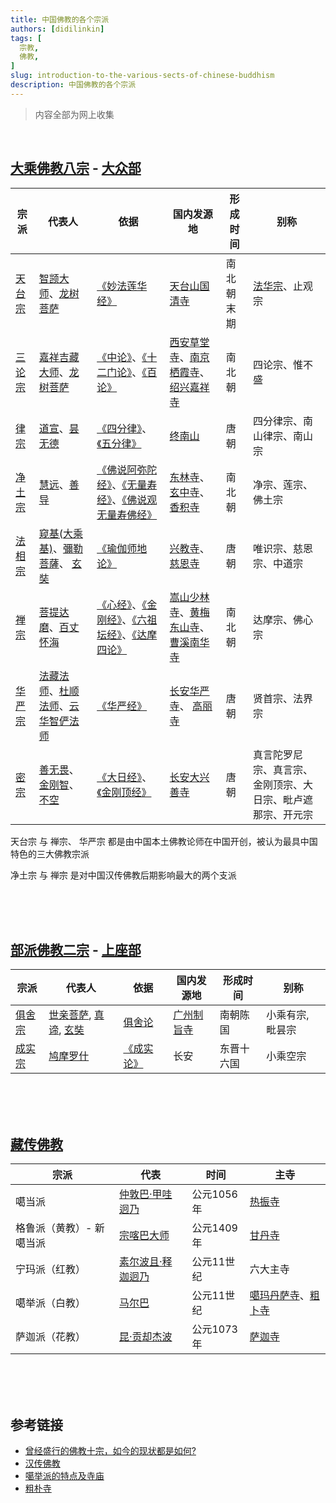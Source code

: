 ```yaml
---
title: 中国佛教的各个宗派
authors: [didilinkin]
tags: [
  宗教,
  佛教,
]
slug: introduction-to-the-various-sects-of-chinese-buddhism
description: 中国佛教的各个宗派
---
```


> 内容全部为网上收集

<br />

## [大乘佛教八宗](https://zh.wikipedia.org/wiki/%E5%A4%A7%E4%B9%98%E4%BD%9B%E6%95%99) - [大众部](https://zh.wikipedia.org/zh-hans/%E5%A4%A7%E7%9C%BE%E9%83%A8)

| 宗派 | 代表人 | 依据 | 国内发源地 | 形成时间 | 别称 |
| --- | --- | --- | --- | --- | --- |
| [天台宗](https://zh.wikipedia.org/wiki/%E5%A4%A9%E5%8F%B0%E5%AE%97) | [智𫖮大师](https://zh.wikipedia.org/wiki/%E6%99%BA%E9%A1%97)、[龙树菩萨](https://zh.wikipedia.org/wiki/%E9%BE%8D%E6%A8%B9) | [《妙法莲华经》](https://zh.wikipedia.org/wiki/%E5%A6%99%E6%B3%95%E8%8E%B2%E5%8D%8E%E7%BB%8F) | [天台山国清寺](https://zh.wikipedia.org/wiki/%E5%9C%8B%E6%B8%85%E5%AF%BA_(%E5%A4%A9%E5%8F%B0)) | 南北朝末期 | [法华宗](https://zh.wikipedia.org/wiki/%E6%B3%95%E8%8F%AF%E5%AE%97)、止观宗 |
| [三论宗](https://zh.wikipedia.org/wiki/%E4%B8%89%E8%AE%BA%E5%AE%97) | [嘉祥吉藏大师](https://zh.wikipedia.org/wiki/%E5%90%89%E8%97%8F)、[龙树菩萨](https://zh.wikipedia.org/wiki/%E9%BE%8D%E6%A8%B9) | [《中论》](https://zh.wikipedia.org/wiki/%E4%B8%AD%E8%AB%96)、[《十二门论》](https://zh.wikipedia.org/wiki/%E5%8D%81%E4%BA%8C%E9%96%80%E8%AB%96)、[《百论》](https://zh.wikipedia.org/wiki/%E7%99%BE%E8%AB%96) | [西安草堂寺](https://zh.wikipedia.org/wiki/%E8%8D%89%E5%A0%82%E5%AF%BA)、[南京栖霞寺](https://zh.wikipedia.org/wiki/%E6%A0%96%E9%9C%9E%E5%AF%BA)、[绍兴嘉祥寺](https://baike.baidu.com/item/%E5%98%89%E7%A5%A5%E5%AF%BA/13850110) | 南北朝 | 四论宗、惟不盛 |
| [律宗](https://zh.wikipedia.org/wiki/%E5%BE%8B%E5%AE%97) | [道宣](https://zh.wikipedia.org/wiki/%E9%81%93%E5%AE%A3)、[昙无德](https://zh.wikipedia.org/wiki/%E6%B3%95%E8%97%8F%E9%83%A8) | [《四分律》](https://zh.wikipedia.org/wiki/%E5%9B%9B%E5%88%86%E5%BE%8B)、[《五分律》](https://zh.wikipedia.org/wiki/%E4%BA%94%E5%88%86%E5%BE%8B) | [终南山](https://zh.wikipedia.org/wiki/%E7%BB%88%E5%8D%97%E5%B1%B1) | 唐朝 | 四分律宗、南山律宗、南山宗 |
| [净土宗](https://zh.wikipedia.org/wiki/%E6%B7%A8%E5%9C%9F%E5%AE%97_(%E4%B8%AD%E5%9C%8B)) | [慧远](https://zh.wikipedia.org/wiki/%E6%85%A7%E9%81%A0)、[善导](https://zh.wikipedia.org/wiki/%E5%96%84%E5%AF%BC) | [《佛说阿弥陀经》](https://zh.wikipedia.org/wiki/%E4%BD%9B%E8%AA%AA%E9%98%BF%E5%BD%8C%E9%99%80%E7%B6%93)、[《无量寿经》](https://zh.wikipedia.org/wiki/%E7%84%A1%E9%87%8F%E5%A3%BD%E7%B6%93)、[《佛说观无量寿佛经》](https://zh.wikipedia.org/wiki/%E4%BD%9B%E8%AA%AA%E8%A7%80%E7%84%A1%E9%87%8F%E5%A3%BD%E4%BD%9B%E7%B6%93) | [东林寺](https://zh.wikipedia.org/wiki/%E4%B8%9C%E6%9E%97%E5%AF%BA)、[玄中寺](https://zh.wikipedia.org/wiki/%E7%8E%84%E4%B8%AD%E5%AF%BA)、[香积寺](https://zh.wikipedia.org/wiki/%E9%A6%99%E7%A7%AF%E5%AF%BA_(%E8%A5%BF%E5%AE%89)) | 南北朝 | 净宗、莲宗、佛土宗 |
| [法相宗](https://zh.wikipedia.org/wiki/%E6%B3%95%E7%9B%B8%E5%AE%97) | [窥基(大乘基)](https://zh.wikipedia.org/wiki/%E5%A4%A7%E4%B9%98%E5%9F%BA)、[彌勒菩薩](https://zh.wikipedia.org/wiki/%E5%BD%8C%E5%8B%92%E8%8F%A9%E8%96%A9)、 [玄奘](https://zh.wikipedia.org/wiki/%E7%8E%84%E5%A5%98) | [《瑜伽师地论》](https://zh.wikipedia.org/wiki/%E7%91%9C%E4%BC%BD%E5%B8%AB%E5%9C%B0%E8%AB%96) | [兴教寺](https://zh.wikipedia.org/wiki/%E5%85%B4%E6%95%99%E5%AF%BA)、[慈恩寺](https://zh.wikipedia.org/wiki/%E5%A4%A7%E6%85%88%E6%81%A9%E5%AF%BA) | 唐朝 | 唯识宗、慈恩宗、中道宗 |
| [禅宗](https://zh.wikipedia.org/wiki/%E7%A6%85%E5%AE%97) | [菩提达磨](https://zh.wikipedia.org/wiki/%E8%8F%A9%E6%8F%90%E8%BE%BE%E6%91%A9)、[百丈怀海](https://zh.wikipedia.org/wiki/%E7%99%BE%E4%B8%88%E6%80%80%E6%B5%B7) | [《心经》](https://zh.wikipedia.org/wiki/%E8%88%AC%E8%8B%A5%E6%B3%A2%E7%BE%85%E8%9C%9C%E5%A4%9A%E5%BF%83%E7%B6%93)、[《金刚经》](https://zh.wikipedia.org/wiki/%E9%87%91%E5%89%9B%E7%B6%93)、[《六祖坛经》](https://zh.wikipedia.org/wiki/%E5%85%AD%E7%A5%96%E5%9D%9B%E7%BB%8F)、[《达摩四论》](https://zh.wikipedia.org/wiki/%E5%B0%91%E5%AE%A4%E5%85%AD%E9%96%80) | [嵩山少林寺](https://zh.wikipedia.org/wiki/%E5%B0%91%E6%9E%97%E5%AF%BA)、[黄梅东山寺](https://zh.wikipedia.org/wiki/%E4%BA%94%E7%A5%96%E5%AF%BA)、[曹溪南华寺](https://zh.wikipedia.org/wiki/%E5%8D%97%E5%8D%8E%E5%AF%BA) | 南北朝 | 达摩宗、佛心宗 |
| [华严宗](https://zh.wikipedia.org/wiki/%E5%8D%8E%E4%B8%A5%E5%AE%97) | [法藏法师](https://zh.wikipedia.org/wiki/%E6%B3%95%E8%97%8F)、[杜顺法师](https://zh.wikipedia.org/wiki/%E5%B8%9D%E5%BF%83%E6%9D%9C%E9%A0%86)、[云华智俨法师](https://zh.wikipedia.org/wiki/%E6%99%BA%E4%BF%A8) | [《华严经》](https://zh.wikipedia.org/wiki/%E8%8F%AF%E5%9A%B4%E7%B6%93) | [长安华严寺](https://zh.wikipedia.org/wiki/%E5%8D%8E%E4%B8%A5%E5%AF%BA%E5%A1%94_(%E8%A5%BF%E5%AE%89))、 [高丽寺](https://zh.wikipedia.org/wiki/%E9%AB%98%E4%B8%BD%E5%AF%BA) | 唐朝 | 贤首宗、法界宗 |
| [密宗](https://zh.wikipedia.org/wiki/%E5%94%90%E5%AF%86) | [善无畏](https://zh.wikipedia.org/wiki/%E5%96%84%E7%84%A1%E7%95%8F)、[金刚智](https://zh.wikipedia.org/wiki/%E9%87%91%E5%89%9B%E6%99%BA)、[不空](https://zh.wikipedia.org/wiki/%E4%B8%8D%E7%A9%BA) | [《大日经》](https://zh.wikipedia.org/wiki/%E5%A4%A7%E6%97%A5%E7%B6%93)、[《金刚顶经》](https://zh.wikipedia.org/wiki/%E9%87%91%E5%89%9B%E9%A0%82%E7%B6%93) | [长安大兴善寺](https://zh.wikipedia.org/wiki/%E5%A4%A7%E5%85%B4%E5%96%84%E5%AF%BA) | 唐朝 | 真言陀罗尼宗、真言宗、金刚顶宗、大日宗、毗卢遮那宗、开元宗 |

天台宗 与 禅宗、 华严宗 都是由中国本土佛教论师在中国开创，被认为最具中国特色的三大佛教宗派

净土宗 与 禅宗 是对中国汉传佛教后期影响最大的两个支派

<br />
<br />
<br />

## [部派佛教二宗](https://zh.wikipedia.org/zh-hans/%E9%83%A8%E6%B4%BE%E4%BD%9B%E6%95%99) - [上座部](https://zh.wikipedia.org/wiki/%E4%B8%8A%E5%BA%A7%E9%83%A8)

| 宗派 | 代表人 | 依据 | 国内发源地 | 形成时间 | 别称 |
| --- | --- | --- | --- | --- | --- |
| [俱舍宗](https://zh.wikipedia.org/wiki/%E4%BF%B1%E8%88%8D%E5%AE%97) | [世亲菩萨](https://zh.wikipedia.org/wiki/%E4%B8%96%E4%BA%B2), [真谛](https://zh.wikipedia.org/wiki/%E7%9C%9F%E8%AB%A6), [玄奘](https://zh.wikipedia.org/wiki/%E7%8E%84%E5%A5%98) | [俱舍论](https://zh.wikipedia.org/wiki/%E9%98%BF%E6%AF%97%E8%BE%BE%E7%A3%A8%E4%BF%B1%E8%88%8D%E8%AE%BA) | [广州制旨寺](http://buddhaspace.org/dict/fk/data/%25E5%2588%25B6%25E6%2597%25A8%25E5%25AF%25BA.html) | 南朝陈国 | 小乘有宗, 毗昙宗 |
| [成实宗](https://zh.wikipedia.org/wiki/%E6%88%90%E5%AF%A6%E5%AE%97) | [鸠摩罗什](https://zh.wikipedia.org/zh-hans/%E9%B8%A0%E6%91%A9%E7%BD%97%E4%BB%80) | [《成实论》](https://zh.wikipedia.org/zh-hans/%E6%88%90%E5%AF%A6%E8%AB%96) | 长安 | 东晋十六国 | 小乘空宗 |

<br />
<br />
<br />

## [藏传佛教](https://zh.wikipedia.org/wiki/%E8%97%8F%E5%82%B3%E4%BD%9B%E6%95%99)

| 宗派 | 代表 | 时间 | 主寺 |
| --- | --- | --- | --- |
| 噶当派 | [仲敦巴·甲哇迥乃](https://zh.wikipedia.org/wiki/%E4%BB%B2%E6%95%A6%E5%B7%B4) | 公元1056年 | [热振寺](https://zh.wikipedia.org/wiki/%E7%83%AD%E6%8C%AF%E5%AF%BA) |
| 格鲁派（黄教）- 新噶当派 | [宗喀巴大师](https://zh.wikipedia.org/wiki/%E5%AE%97%E5%96%80%E5%B7%B4) | 公元1409年 | [甘丹寺](https://zh.wikipedia.org/wiki/%E7%94%98%E4%B8%B9%E5%AF%BA)|
| 宁玛派（红教） | [素尔波且·释迦迥乃](https://zh.wikipedia.org/wiki/%E7%B4%A0%E5%B0%94%E6%B3%A2%E4%B8%94%C2%B7%E9%87%8A%E8%BF%A6%E8%BF%A5%E4%B9%83) | 公元11世纪 | 六大主寺 |
| 噶举派（白教） | [马尔巴](https://zh.wikipedia.org/wiki/%E9%A6%AC%E7%88%BE%E5%B7%B4) | 公元11世纪 | [噶玛丹萨寺](https://zh.wikipedia.org/wiki/%E5%99%B6%E7%8E%9B%E5%AF%BA)、[粗卜寺](https://www.jendow.com.tw/wiki/%E7%B2%97%E6%9C%B4%E5%AF%BA) |
| 萨迦派（花教） | [昆·贡却杰波](https://zh.wikipedia.org/wiki/%E6%98%86%C2%B7%E8%B4%A1%E5%8D%B4%E6%9D%B0%E6%B3%A2) | 公元1073年 | [萨迦寺](https://zh.wikipedia.org/wiki/%E8%90%A8%E8%BF%A6%E5%AF%BA) |

<br />
<br />
<br />

## 参考链接

* [曾经盛行的佛教十宗，如今的现状都是如何?](https://baijiahao.baidu.com/s?id=1657408576292861139)
* [汉传佛教](https://zh.wikipedia.org/wiki/%E6%B1%89%E4%BC%A0%E4%BD%9B%E6%95%99)
* [噶举派的特点及寺庙](https://rin.scun.edu.cn/info/1100/1281.htm)
* [粗朴寺](https://www.jendow.com.tw/wiki/%E7%B2%97%E6%9C%B4%E5%AF%BA)
